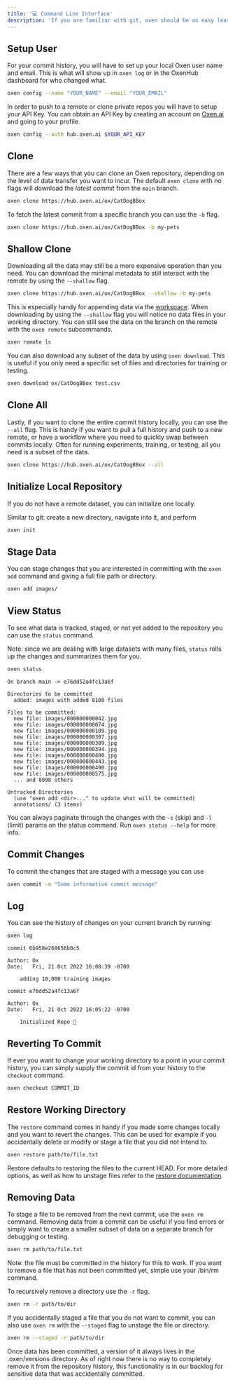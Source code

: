 ```yaml
---
title: '💻 Command Line Interface'
description: 'If you are familiar with git, oxen should be an easy learning curve.'
---
```


## Setup User

For your commit history, you will have to set up your local Oxen user name and email. This is what will show up in `oxen log` or in the OxenHub dashboard for who changed what.

```bash
oxen config --name "YOUR_NAME" --email "YOUR_EMAIL"
```

In order to push to a remote or clone private repos you will have to setup your API Key. You can obtain an API Key by creating an account on [Oxen.ai](https://oxen.ai) and going to your profile.

```bash
oxen config --auth hub.oxen.ai $YOUR_API_KEY
```

## Clone

There are a few ways that you can clone an Oxen repository, depending on the level of data transfer you want to incur. The default `oxen clone` with no flags will download the *latest commit* from the `main` branch.

```bash
oxen clone https://hub.oxen.ai/ox/CatDogBBox
```

To fetch the latest commit from a specific branch you can use the `-b` flag.

```bash
oxen clone https://hub.oxen.ai/ox/CatDogBBox -b my-pets
```

## Shallow Clone

Downloading all the data may still be a more expensive operation than you need. You can download the minimal metadata to still interact with the remote by using the `--shallow` flag.

```bash
oxen clone https://hub.oxen.ai/ox/CatDogBBox --shallow -b my-pets
```

This is especially handy for appending data via the [workspace](/concepts/workspaces). When downloading by using the `--shallow` flag you will notice no data files in your working directory. You can still see the data on the branch on the remote with the `oxen remote` subcommands.

```bash
oxen remote ls
```

You can also download any subset of the data by using `oxen download`. This is useful if you only need a specific set of files and directories for training or testing.

```bash
oxen download ox/CatDogBBox test.csv
```

## Clone All

Lastly, if you want to clone the entire commit history locally, you can use the `--all` flag. This is handy if you want to pull a full history and push to a new remote, or have a workflow where you need to quickly swap between commits locally. Often for running experiments, training, or testing, all you need is a subset of the data.

```bash
oxen clone https://hub.oxen.ai/ox/CatDogBBox --all
```

## Initialize Local Repository

If you do not have a remote dataset, you can initialize one locally.

Similar to git: create a new directory, navigate into it, and perform

```bash
oxen init
```

## Stage Data

You can stage changes that you are interested in committing with the `oxen add` command and giving a full file path or directory.

```bash
oxen add images/
```

## View Status

To see what data is tracked, staged, or not yet added to the repository you can use the `status` command.

Note: since we are dealing with large datasets with many files, `status` rolls up the changes and summarizes them for you.

```bash
oxen status
```

```
On branch main -> e76dd52a4fc13a6f

Directories to be committed
  added: images with added 8108 files

Files to be committed:
  new file: images/000000000042.jpg
  new file: images/000000000074.jpg
  new file: images/000000000109.jpg
  new file: images/000000000307.jpg
  new file: images/000000000309.jpg
  new file: images/000000000394.jpg
  new file: images/000000000400.jpg
  new file: images/000000000443.jpg
  new file: images/000000000490.jpg
  new file: images/000000000575.jpg
  ... and 8098 others

Untracked Directories
  (use "oxen add <dir>..." to update what will be committed)
  annotations/ (3 items)
```

You can always paginate through the changes with the `-s` (skip) and `-l` (limit) params on the status command. Run `oxen status --help` for more info.

## Commit Changes

To commit the changes that are staged with a message you can use

```bash
oxen commit -m "Some informative commit message"
```

## Log

You can see the history of changes on your current branch by running:

```bash
oxen log
```

```
commit 6b958e268656b0c5

Author: Ox
Date:   Fri, 21 Oct 2022 16:08:39 -0700

    adding 10,000 training images

commit e76dd52a4fc13a6f

Author: Ox
Date:   Fri, 21 Oct 2022 16:05:22 -0700

    Initialized Repo 🐂
```

## Reverting To Commit

If ever you want to change your working directory to a point in your commit history, you can simply supply the commit id from your history to the `checkout` command.

```bash
oxen checkout COMMIT_ID
```

## Restore Working Directory

The `restore` command comes in handy if you made some changes locally and you want to revert the changes. This can be used for example if you accidentally delete or modify or stage a file that you did not intend to.

```bash
oxen restore path/to/file.txt
```

Restore defaults to restoring the files to the current HEAD. For more detailed options, as well as how to unstage files refer to the [restore documentation](/commands/restore).

## Removing Data

To stage a file to be removed from the next commit, use the `oxen rm` command. Removing data from a commit can be useful if you find errors or simply want to create a smaller subset of data on a separate branch for debugging or testing.

```bash
oxen rm path/to/file.txt
```

Note: the file must be committed in the history for this to work. If you want to remove a file that has not been committed yet, simple use your /bin/rm command.

To recursively remove a directory use the `-r` flag.

```bash
oxen rm -r path/to/dir
```

If you accidentally staged a file that you do not want to commit, you can also use `oxen rm` with the `--staged` flag to unstage the file or directory.

```bash
oxen rm --staged -r path/to/dir
```

Once data has been committed, a version of it always lives in the .oxen/versions directory. As of right now there is no way to completely remove it from the repository history, this functionality is in our backlog for sensitive data that was accidentally committed.
